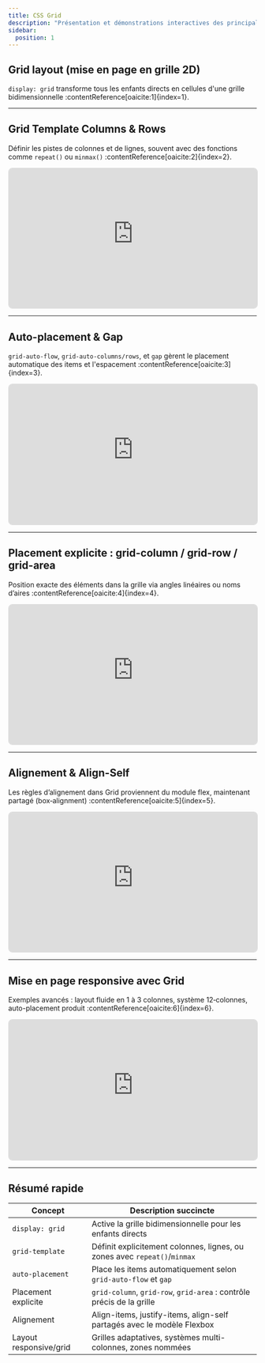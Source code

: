 ```yaml
---
title: CSS Grid
description: "Présentation et démonstrations interactives des principales propriétés CSS Grid."
sidebar:
  position: 1
---
```


## Grid layout (mise en page en grille 2D)

`display: grid` transforme tous les enfants directs en cellules d'une grille bidimensionnelle :contentReference[oaicite:1]{index=1}.

---

## Grid Template Columns & Rows

Définir les pistes de colonnes et de lignes, souvent avec des fonctions comme `repeat()` ou `minmax()` :contentReference[oaicite:2]{index=2}.

<iframe
  src="https://interactive-examples.mdn.mozilla.net/pages/css/grid.html"
  style="aspect-ratio: 16/9; width:100%; border:1px solid #ddd; border-radius:8px;">
</iframe>

---

## Auto-placement & Gap

`grid-auto-flow`, `grid-auto-columns/rows`, et `gap` gèrent le placement automatique des items et l'espacement :contentReference[oaicite:3]{index=3}.

<iframe
  src="https://interactive-examples.mdn.mozilla.net/pages/css/grid-auto-flow.html"
  style="aspect-ratio: 16/9; width:100%; border:1px solid #ddd; border-radius:8px;">
</iframe>

---

## Placement explicite : grid-column / grid-row / grid-area

Position exacte des éléments dans la grille via angles linéaires ou noms d’aires :contentReference[oaicite:4]{index=4}.

<iframe
  src="https://interactive-examples.mdn.mozilla.net/pages/css/grid-template-areas.html"
  style="aspect-ratio: 16/9; width:100%; border:1px solid #ddd; border-radius:8px;">
</iframe>

---

## Alignement & Align-Self

Les règles d’alignement dans Grid proviennent du module flex, maintenant partagé (box‑alignment) :contentReference[oaicite:5]{index=5}.

<iframe
  src="https://interactive-examples.mdn.mozilla.net/pages/css/grid-align.html"
  style="aspect-ratio: 16/9; width:100%; border:1px solid #ddd; border-radius:8px;">
</iframe>

---

## Mise en page responsive avec Grid

Exemples avancés : layout fluide en 1 à 3 colonnes, système 12‑colonnes, auto-placement produit :contentReference[oaicite:6]{index=6}.

<iframe
  src="https://interactive-examples.mdn.mozilla.net/pages/css/grid-responsive-layout.html"
  style="aspect-ratio: 16/9; width:100%; border:1px solid #ddd; border-radius:8px;">
</iframe>

---

## Résumé rapide

| Concept                 | Description succincte                                                       |
|-------------------------|------------------------------------------------------------------------------|
| `display: grid`        | Active la grille bidimensionnelle pour les enfants directs                  |
| `grid-template`         | Définit explicitement colonnes, lignes, ou zones avec `repeat()`/`minmax` |
| `auto-placement`        | Place les items automatiquement selon `grid-auto-flow` et `gap`            |
| Placement explicite     | `grid-column`, `grid-row`, `grid-area` : contrôle précis de la grille       |
| Alignement              | Align-items, justify-items, align-self partagés avec le modèle Flexbox      |
| Layout responsive/grid  | Grilles adaptatives, systèmes multi-colonnes, zones nommées                 |

